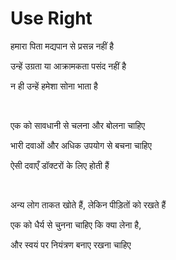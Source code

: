 # Use Right

हमारा पिता मद्यपान से प्रसन्न नहीं है

उन्हें उग्रता या आक्रामकता पसंद नहीं है

न ही उन्हें हमेशा सोना भाता है

<p></p>

<br />

एक को सावधानी से चलना और बोलना चाहिए

भारी दवाओं और अधिक उपयोग से बचना चाहिए

ऐसी दवाएँ डॉक्टरों के लिए होती हैं

<p></p>

<br />

अन्य लोग ताकत खोते हैं, लेकिन पीड़ितों को रखते हैं

एक को धैर्य से चुनना चाहिए कि क्या लेना है,

और स्वयं पर नियंत्रण बनाए रखना चाहिए